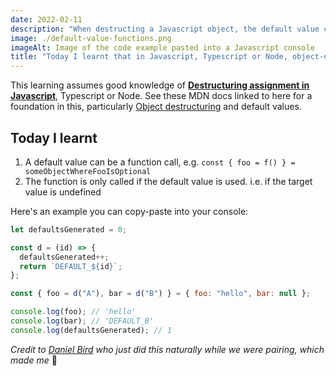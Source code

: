 ```yaml
---
date: 2022-02-11
description: "When destructing a Javascript object, the default value can be a function call and the function call is only called if the default value is used"
image: ./default-value-functions.png
imageAlt: Image of the code example pasted into a Javascript console
title: "Today I learnt that in Javascript, Typescript or Node, object-destructuring default-values can be function-calls"
---
```


This learning assumes good knowledge of [**Destructuring assignment in Javascript**](https://developer.mozilla.org/en-US/docs/Web/JavaScript/Reference/Operators/Destructuring_assignment), Typescript or Node. See these MDN docs linked to here for a foundation in this, particularly [Object destructuring](https://developer.mozilla.org/en-US/docs/Web/JavaScript/Reference/Operators/Destructuring_assignment#object_destructuring) and default values.

## Today I learnt

1. A default value can be a function call, e.g. `const { foo = f() } = someObjectWhereFooIsOptional`
1. The function is only called if the default value is used. i.e. if the target value is undefined

Here's an example you can copy-paste into your console:

```javascript
let defaultsGenerated = 0;

const d = (id) => {
  defaultsGenerated++;
  return `DEFAULT_${id}`;
};

const { foo = d("A"), bar = d("B") } = { foo: "hello", bar: null };

console.log(foo); // 'hello'
console.log(bar); // 'DEFAULT_B'
console.log(defaultsGenerated); // 1
```

_Credit to [Daniel Bird](https://github.com/Dan-Bird) who just did this naturally while we were pairing, which made me_ <Emoji label="thinking face">🤔</Emoji>
